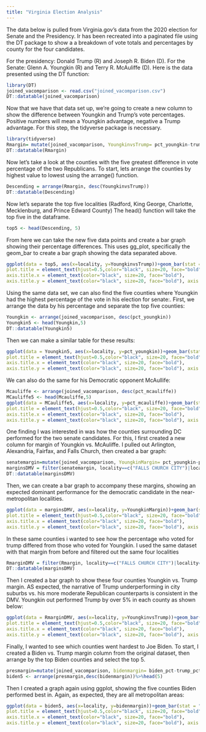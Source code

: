```yaml
---
title: "Virginia Election Analysis"
---
```


The data below is pulled from Virginia.gov's data from the 2020 election for Senate and the Presidency. Ir has been recreated into a paginated file using the DT package to show a a breakdown of vote totals and percentages by county for the four candidates.

For the presidency: Donald Trump (R) and Joseph R. Biden (D). For the Senate: Glenn A. Youngkin (R) and Terry R. McAuliffe (D). Here is the data presented using the DT function:

```r
library(DT)
joined_vacomparison <- read.csv("joined_vacomparison.csv")
DT::datatable(joined_vacomparison)

```

Now that we have that data set up, we're going to create a new column to show the difference between Youngkin and Trump's vote percentages. Positive numbers will mean a Youngkin advantage, negative a Trump advantage. For this step, the tidyverse package is necessary.

```r
library(tidyverse)
Rmargin= mutate(joined_vacomparison, YoungkinvsTrump= pct_youngkin-trump_pct)
DT::datatable(Rmargin)

```

Now let's take a look at the counties with the five greatest difference in vote percentage of the two Republicans. To start, lets arrange the counties by highest value to lowest using the arrange() function.

```r
Descending = arrange(Rmargin, desc(YoungkinvsTrump))
DT::datatable(Descending)
```

Now let's separate the top five localities (Radford, King George, Charlotte, Mecklenburg, and Prince Edward County) The head() function will take the top five in the dataframe.

```r
top5 <- head(Descending, 5)
```

From here we can take the new five data points and create a bar graph showing their percentage differences. This uses gg_plot, specifically the geom_bar to create a bar graph showing the data separated above.

```r
ggplot(data = top5, aes(x=locality, y=YoungkinvsTrump))+geom_bar(stat = "identity",fill="red")+geom_text(aes(label=YoungkinvsTrump), vjust=1.6, color="white", size=3)+labs(title="Youngkin's Top Five Counties vs. Trump", x="County", y="Percent Difference")+theme(
plot.title = element_text(hjust=0.5,color="black", size=20, face="bold"),
axis.title.x = element_text(color="black", size=20, face="bold"),
axis.title.y = element_text(color="black", size=20, face="bold"), axis.text.x = element_text(vjust = 0.5,hjust = 0.5, color="black", size=7.5, face="bold"))+scale_x_discrete(guide=guide_axis(n.dodge=3))
```

Using the same data set, we can also find the five counties where Youngkin had the highest percentage of the vote in his election for senate:. First, we arrange the data by his percentage and separate the top five counties:

```r
Youngkin <- arrange(joined_vacomparison, desc(pct_youngkin))
Youngkin5 <- head(Youngkin,5)
DT::datatable(Youngkin5)
```

Then we can make a similar table for these results:

```r
ggplot(data = Youngkin5, aes(x=locality, y=pct_youngkin))+geom_bar(stat = "identity",fill="red")+geom_text(aes(label=pct_youngkin), vjust=1.6, color="white", size=3)+labs(title="Youngkin's Top Five Counties", x="County", y="Percent of Vote")+theme(
plot.title = element_text(hjust=0.5,color="black", size=20, face="bold"),
axis.title.x = element_text(color="black", size=20, face="bold"),
axis.title.y = element_text(color="black", size=20, face="bold"), axis.text.x = element_text(vjust = 0.5,hjust = 0.5, color="black", size=7.5, face="bold"))+scale_x_discrete(guide=guide_axis(n.dodge=3))
```

We can also do the same for his Democratic opponent McAullife:

```r
Mcauliffe <- arrange(joined_vacomparison, desc(pct_mcauliffe))
MCauliffe5 <- head(Mcauliffe,5)
ggplot(data = MCauliffe5, aes(x=locality, y=pct_mcauliffe))+geom_bar(stat = "identity",fill="blue")+geom_text(aes(label=pct_mcauliffe), vjust=1.6, color="white", size=3)+labs(title="McAuliffe's Top Five Counties", x="County", y="Percent of Vote")+theme(
plot.title = element_text(hjust=0.5,color="black", size=20, face="bold"),
axis.title.x = element_text(color="black", size=20, face="bold"),
axis.title.y = element_text(color="black", size=20, face="bold"), axis.text.x = element_text(vjust = 0.5,hjust = 0.5, color="black", size=7.5, face="bold"))+scale_x_discrete(guide=guide_axis(n.dodge=3))
```

One finding I was interested in was how the counties surrounding DC performed for the two senate candidates. For this, I first created a new column for margin of Youngkin vs. McAuliffe. I pulled out Arlington, Alexandria, Fairfax, and Falls Church, then created a bar graph:

```r
senatemargin=mutate(joined_vacomparison, YoungkinMargin= pct_youngkin-pct_mcauliffe)
marginsDMV = filter(senatemargin, locality==c("FALLS CHURCH CITY")|locality==c("ALEXANDRIA CITY")|locality==c("FAIRFAX COUNTY")|locality==c("ARLINGTON COUNTY"))
DT::datatable(marginsDMV)
```

Then, we can create a bar graph to accompany these margins, showing an expected dominant performance for the democratic candidate in the near-metropolitan localities.

```r
ggplot(data = marginsDMV, aes(x=locality, y=YoungkinMargin))+geom_bar(stat = "identity",fill="blue")+geom_text(aes(label=YoungkinMargin), vjust=-1.6, color="white", size=3)+labs(title="DMV Locality Senate Margins", x="Locality", y="Youngkin vs. McAuliffe")+theme(
plot.title = element_text(hjust=0.5,color="black", size=20, face="bold"),
axis.title.x = element_text(color="black", size=20, face="bold"),
axis.title.y = element_text(color="black", size=20, face="bold"), axis.text.x = element_text(vjust = 0.5,hjust = 0.5, color="black", size=7.5, face="bold"))+scale_x_discrete(guide=guide_axis(n.dodge=3))
```

In these same counties i wanted to see how the percentage who voted for trump differed from those who voted for Youngkin. I used the same dataset with that margin from before and filtered out the same four localities

```r
RmarginDMV = filter(Rmargin, locality==c("FALLS CHURCH CITY")|locality==c("ALEXANDRIA CITY")|locality==c("FAIRFAX COUNTY")|locality==c("ARLINGTON COUNTY"))
DT::datatable(marginsDMV)
```

Then I created a bar graph to show these four counties Youngkin vs. Trump margin. AS expected, the narrative of Trump underperforming in city suburbs vs. his more moderate Republican counterparts is consistent in the DMV. Youngkin out performed Trump by over 5% in each county as shown below:

```r
ggplot(data = RmarginDMV, aes(x=locality, y=YoungkinvsTrump))+geom_bar(stat = "identity",fill="red")+geom_text(aes(label=YoungkinvsTrump), vjust=1.6, color="white", size=3)+labs(title="DMV Localities: Youngkin vs. Turmp", x="Locality", y="Youngkin vs. Trump")+theme(
plot.title = element_text(hjust=0.5,color="black", size=20, face="bold"),
axis.title.x = element_text(color="black", size=20, face="bold"),
axis.title.y = element_text(color="black", size=20, face="bold"), axis.text.x = element_text(vjust = 0.5,hjust = 0.5, color="black", size=7.5, face="bold"))+scale_x_discrete(guide=guide_axis(n.dodge=3))
```

Finally, I wanted to see which counties went hardest to Joe Biden. To start, I created a Biden vs. Trump margin column from the original dataset, then arrange by the top Biden counties and select the top 5.

```r
presmargin=mutate(joined_vacomparison, bidenmargin= biden_pct-trump_pct)
biden5 <- arrange(presmargin,desc(bidenmargin))%>%head(5)
```

Then I created a graph again using ggplot, showing the five counties Biden performed best in. Again, as expected, they are all metropolitan areas:

```r
ggplot(data = biden5, aes(x=locality, y=bidenmargin))+geom_bar(stat = "identity",fill="blue")+geom_text(aes(label=bidenmargin), vjust=1.6, color="white", size=3)+labs(title="Biden's 5 Biggest Locality Wins", x="Locality", y="Win Percentage")+theme(
plot.title = element_text(hjust=0.5,color="black", size=20, face="bold"),
axis.title.x = element_text(color="black", size=20, face="bold"),
axis.title.y = element_text(color="black", size=20, face="bold"), axis.text.x = element_text(vjust = 0.5,hjust = 0.5, color="black", size=7.5, face="bold"))+scale_x_discrete(guide=guide_axis(n.dodge=3))
```

